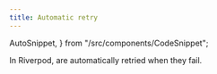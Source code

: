 ```yaml
---
title: Automatic retry
---
```

  AutoSnippet,
} from "/src/components/CodeSnippet";

In Riverpod, <Link documentID="concepts2/providers"/> are automatically retried when they fail.
